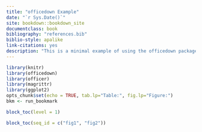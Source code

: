 ---
title: "officedown Example"
date: "`r Sys.Date()`"
site: bookdown::bookdown_site
documentclass: book
bibliography: "references.bib"
biblio-style: apalike
link-citations: yes
description: "This is a minimal example of using the officedown package to write a Word document."
---



```{r include=FALSE}
library(knitr)
library(officedown)
library(officer)
library(magrittr)
library(ggplot2)
opts_chunk$set(echo = TRUE, tab.lp="Table:", fig.lp="Figure:")
bkm <- run_bookmark
```


```{r}
block_toc(level = 1)
```


```{r}
block_toc(seq_id = c("fig1", "fig2"))
```

